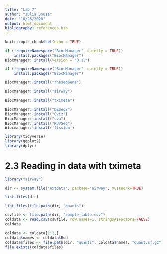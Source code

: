 ```yaml
---
title: "Lab 7"
author: "Julia Sousa"
date: "10/26/2020"
output: html_document
bibliography: references.bib
---
```


```r
knitr::opts_chunk$set(echo = TRUE)
```

```r

if (!requireNamespace("BiocManager", quietly = TRUE))
    install.packages("BiocManager")
BiocManager::install(version = "3.11")

```


```r

if (!requireNamespace("BiocManager", quietly = TRUE))
    install.packages("BiocManager")

BiocManager::install("rnaseqGene")

```


```r

BiocManager::install("airway")

```

```r
BiocManager::install("tximeta")

```

```r
BiocManager::install("DESeq2")
BiocManager::install("Gviz")
BiocManager::install("sva")
BiocManager::install("RUVSeq")
BiocManager::install("fission")

```

```r

library(tidyverse)
library(ggplot2)
library(dplyr)

```


# 2.3 Reading in data with tximeta


```r

library("airway")

```

```r
dir <- system.file("extdata", package="airway", mustWork=TRUE)

```


```r

list.files(dir)

```

```r

list.files(file.path(dir, "quants"))

```

```r

csvfile <- file.path(dir, "sample_table.csv")
coldata <- read.csv(csvfile, row.names=1, stringsAsFactors=FALSE)
coldata

```

```r

coldata <- coldata[1:2,]
coldata$names <- coldata$Run
coldata$files <- file.path(dir, "quants", coldata$names, "quant.sf.gz")
file.exists(coldata$files)

```























